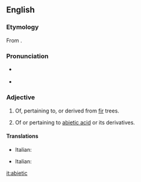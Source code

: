 ==English==

===Etymology===
From {{etyl|la|en}} {{term|abies||silver fir|lang=la}} {{suffix||ic|gloss2=pertaining to}}.

===Pronunciation===
* {{a|US}} {{IPA|/ˌæb.iˈɛt.ɪk/}}
* {{rhymes|ɛtɪk}}

===Adjective===
{{en-adj|-}}

# Of, pertaining to, or derived from [[fir]] trees.
# {{context|organic chemistry|lang=en}} Of or pertaining to [[abietic acid]] or its derivatives.

====Translations====
{{trans-top|related to fir trees}}
* Italian: {{t-|it|abietico}}
{{trans-mid}}
{{trans-bottom}}
{{trans-top|related to abietic acid or its deratives}}
* Italian: {{t-|it|abietico}}
{{trans-mid}}
{{trans-bottom}}

[[it:abietic]]